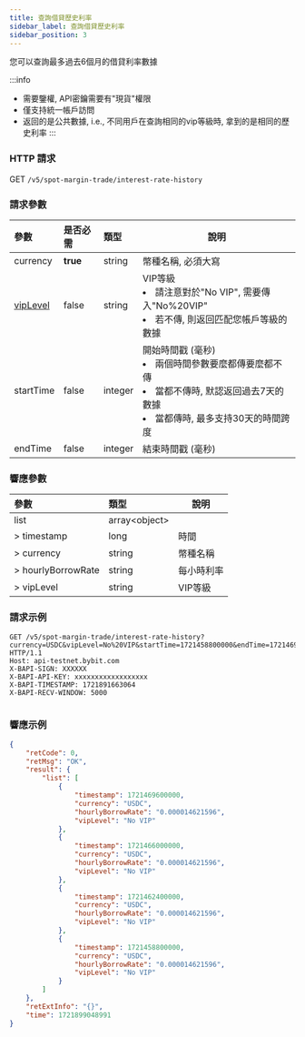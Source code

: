 ```yaml
---
title: 查詢借貸歷史利率
sidebar_label: 查詢借貸歷史利率
sidebar_position: 3
---
```

您可以查詢最多過去6個月的借貸利率數據

:::info
* 需要鑒權, API密鑰需要有"現貨"權限
* 僅支持統一帳戶訪問
* 返回的是公共數據, i.e., 不同用戶在查詢相同的vip等級時, 拿到的是相同的歷史利率
:::

### HTTP 請求
GET `/v5/spot-margin-trade/interest-rate-history`

### 請求參數
| 參數 | 是否必需 | 類型 | 說明|
|:----- |:-------|:-----|------ |
|currency|**true**|string|幣種名稱, 必須大寫 |
|[vipLevel](../enum#viplevel)|false|string|VIP等級 <li>請注意對於"No VIP", 需要傳入"No%20VIP"</li><li>若不傳, 則返回匹配您帳戶等級的數據</li>|
|startTime|false|integer|開始時間戳 (毫秒) <li>兩個時間參數要麼都傳要麼都不傳</li><li>當都不傳時, 默認返回過去7天的數據</li><li>當都傳時, 最多支持30天的時間跨度</li>|
|endTime|false|integer|結束時間戳 (毫秒)|

### 響應參數
| 參數 | 類型 | 說明|
|:----- |:-----|----- |
|list|array&lt;object&gt;||
|> timestamp|long|時間|
|> currency|string|幣種名稱|
|> hourlyBorrowRate|string|每小時利率|
|> vipLevel|string|VIP等級|

### 請求示例

<Tabs groupId="programming-languages">
<TabItem value="http" label="HTTP">

```http
GET /v5/spot-margin-trade/interest-rate-history?currency=USDC&vipLevel=No%20VIP&startTime=1721458800000&endTime=1721469600000 HTTP/1.1
Host: api-testnet.bybit.com
X-BAPI-SIGN: XXXXXX
X-BAPI-API-KEY: xxxxxxxxxxxxxxxxxx
X-BAPI-TIMESTAMP: 1721891663064
X-BAPI-RECV-WINDOW: 5000
```

</TabItem>
<TabItem value="python" label="Python">

```python

```

</TabItem>
</Tabs>

### 響應示例

```json
{
    "retCode": 0,
    "retMsg": "OK",
    "result": {
        "list": [
            {
                "timestamp": 1721469600000,
                "currency": "USDC",
                "hourlyBorrowRate": "0.000014621596",
                "vipLevel": "No VIP"
            },
            {
                "timestamp": 1721466000000,
                "currency": "USDC",
                "hourlyBorrowRate": "0.000014621596",
                "vipLevel": "No VIP"
            },
            {
                "timestamp": 1721462400000,
                "currency": "USDC",
                "hourlyBorrowRate": "0.000014621596",
                "vipLevel": "No VIP"
            },
            {
                "timestamp": 1721458800000,
                "currency": "USDC",
                "hourlyBorrowRate": "0.000014621596",
                "vipLevel": "No VIP"
            }
        ]
    },
    "retExtInfo": "{}",
    "time": 1721899048991
}
```
